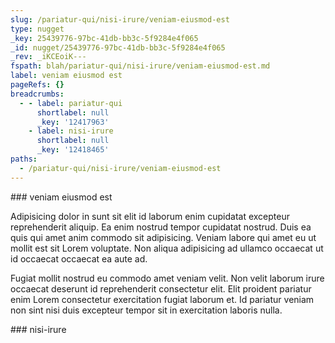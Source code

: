 ```yaml
---
slug: /pariatur-qui/nisi-irure/veniam-eiusmod-est
type: nugget
_key: 25439776-97bc-41db-bb3c-5f9284e4f065
_id: nugget/25439776-97bc-41db-bb3c-5f9284e4f065
_rev: _iKCEoiK---
fspath: blah/pariatur-qui/nisi-irure/veniam-eiusmod-est.md
label: veniam eiusmod est
pageRefs: {}
breadcrumbs:
  - - label: pariatur-qui
      shortlabel: null
      _key: '12417963'
    - label: nisi-irure
      shortlabel: null
      _key: '12418465'
paths:
  - /pariatur-qui/nisi-irure/veniam-eiusmod-est
---
```


<NuggetArea>
<Nugget slug="/pariatur-qui/nisi-irure/veniam-eiusmod-est" type="nugget" _key="25439776-97bc-41db-bb3c-5f9284e4f065" _id="nugget/25439776-97bc-41db-bb3c-5f9284e4f065" _rev="_iKCEoiK---" fspath="blah/pariatur-qui/nisi-irure/veniam-eiusmod-est.md" label="veniam eiusmod est" paths="/pariatur-qui/nisi-irure/veniam-eiusmod-est">
<NuggetBody>
### veniam eiusmod est

Adipisicing dolor in sunt sit elit id laborum enim cupidatat excepteur reprehenderit aliquip. Ea enim nostrud tempor cupidatat nostrud. Duis ea quis qui amet anim commodo sit adipisicing. Veniam labore qui amet eu ut mollit est sit Lorem voluptate. Non aliqua adipisicing ad ullamco occaecat ut id occaecat occaecat ea aute ad.

Fugiat mollit nostrud eu commodo amet veniam velit. Non velit laborum irure occaecat deserunt id reprehenderit consectetur elit. Elit proident pariatur enim Lorem consectetur exercitation fugiat laborum et. Id pariatur veniam non sint nisi duis excepteur tempor sit in exercitation laboris nulla.

</NuggetBody>
<Breadcrumbs>
<Crumbs>
<Crumb _key="12417963" label="pariatur-qui" /><Crumb _key="12418465" label="nisi-irure" />
</Crumbs>
</Breadcrumbs>
</Nugget>

<NuggetsInbound>
</NuggetsInbound>
<NuggetsOutbound>
</NuggetsOutbound>
</NuggetArea>
<PassagesInbound>
<Passage direction="inbound" type="passage" _key="12418465" _id="passage/12418465" _rev="_iKCEogy---" label="nisi-irure" passage="nisi-irure" fspath="blah/pariatur-qui/nisi-irure" paths="/pariatur-qui/nisi-irure" slug="/pariatur-qui/nisi-irure">
<NuggetBody>
### nisi-irure

</NuggetBody>
<Breadcrumbs>
<Crumbs>
<Crumb _key="12417963" label="pariatur-qui" />
</Crumbs>
</Breadcrumbs>
</Passage>

</PassagesInbound>
<PassagesOutbound>
</PassagesOutbound>